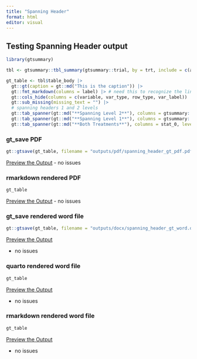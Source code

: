 ```yaml
---
title: "Spanning Header"
format: html
editor: visual
---
```


## Testing Spanning Header output

```r
library(gtsummary)

tbl <- gtsummary::tbl_summary(gtsummary::trial, by = trt, include = c(age, grade), missing = "always", label = list(age = "Age")) |> add_overall()

gt_table <- tbl$table_body |> 
  gt::gt(caption = gt::md("This is the caption")) |> 
  gt::fmt_markdown(columns = label) |> # need this to recognize the line break in the table body
  gt::cols_hide(columns = c(variable, var_type, row_type, var_label)) |> 
  gt::sub_missing(missing_text = "") |> 
  # spanning headers 1 and 2 levels
  gt::tab_spanner(gt::md("**Spanning Level 2**"), columns = gtsummary::all_stat_cols(), level = 2L, id = "stat_1_L2") |> 
  gt::tab_spanner(gt::md("**Spanning Level 1**"), columns = gtsummary::all_stat_cols(FALSE), level = 1L, id = "stat_1_L1") |> 
  gt::tab_spanner(gt::md("**Both Treatments**"), columns = stat_0, level = 1L, id = "stat_0_L1") 
```

### gt_save PDF

```r
gt::gtsave(gt_table, filename = "outputs/pdf/spanning_header_gt_pdf.pdf")
```

[Preview the Output](outputs/pdf/spanning_header_gt_pdf.pdf) 
- no issues

### rmarkdown rendered PDF

```r
gt_table
```

[Preview the Output](outputs/pdf/spanning_header_rmd_pdf.pdf) 
- no issues

### gt_save rendered word file

```r
gt::gtsave(gt_table, filename = "outputs/docx/spanning_header_gt_word.docx")
```

[Preview the Output](outputs/docx/spanning_header_gt_word.docx)

-   no issues

### quarto rendered word file

```r
gt_table
```

[Preview the Output](outputs/docx/spanning_header_qmd_word.docx)

-   no issues

### rmarkdown rendered word file

```r
gt_table
```

[Preview the Output](outputs/docx/spanning_header_rmd_word.docx)

-   no issues
